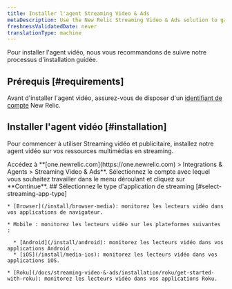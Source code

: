 ```yaml
---
title: Installer l'agent Streaming Video & Ads
metaDescription: Use the New Relic Streaming Video & Ads solution to gain deep visibility and actionable insights into real user experiences.
freshnessValidatedDate: never
translationType: machine
---
```


Pour installer l&apos;agent vidéo, nous vous recommandons de suivre notre processus d&apos;installation guidée.

## Prérequis [#requirements]

Avant d&apos;installer l&apos;agent vidéo, assurez-vous de disposer d&apos;un [identifiant de compte](/docs/accounts/accounts-billing/account-setup/account-id) New Relic.

## Installer l&apos;agent vidéo [#installation]

Pour commencer à utiliser Streaming vidéo et publicitaire, installez notre agent vidéo sur vos ressources multimédias en streaming.

<Steps>
  <Step>
    Accédez à <DNT>**[one.newrelic.com](https://one.newrelic.com) &gt; Integrations &amp; Agents &gt; Streaming Video &amp; Ads**</DNT>.
  </Step>

  <Step>
    Sélectionnez le compte avec lequel vous souhaitez travailler dans le menu déroulant et cliquez sur **Continue**.
  </Step>

  <Step>
    ## Sélectionnez le type d&apos;application de streaming [#select-streaming-app-type]

    * [Browser](/install/browser-media): monitorez les lecteurs vidéo dans vos applications de navigateur.

    * Mobile : monitorez les lecteurs vidéo sur les plateformes suivantes :

      * [Android](/install/android): monitorez les lecteurs vidéo dans vos applications Android .
      * [iOS](/install/media-ios): monitorez les lecteurs vidéo dans vos applications iOS.

    * [Roku](/docs/streaming-video-&-ads/installation/roku/get-started-with-roku): monitorez les lecteurs vidéo dans vos applications Roku.
  </Step>
</Steps>
